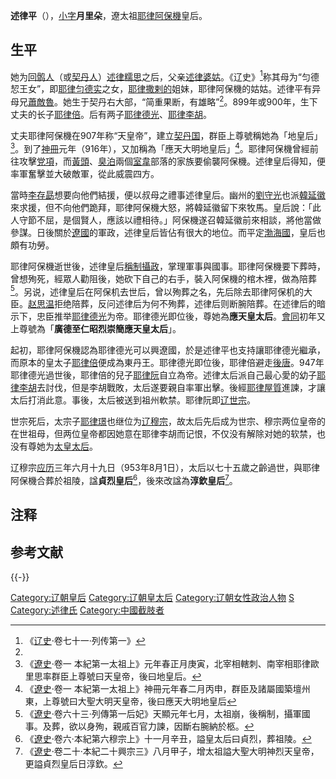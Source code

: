 {{Infobox_Person
|name = 述律平
|image=
|caption =
|box_width=170px
|occupation= 政治人物
|period = 9世紀
|birth_name=
|other_names = 月里朵
|Sex = 女
|birth_date= 879年10月19日
|birth_place=契丹草原
|death_date= 953年8月1日
|death_place= 契丹草原
|nationality = 契丹
|residence =
|party =
|religion =
|spouse = 遼太祖[[耶律阿保機|耶律阿保機]]
|relatives = 父：[[述律婆姑|述律婆姑]]，母：耶律氏<br />弟弟：[[蕭阿古只|蕭阿古只]]<br />子：[[耶律倍|耶律倍]]、[[耶律德光|耶律德光]]、[[耶律李胡|耶律李胡]]
|education=
|past = 王族<br />皇后
|work = 率軍反擊[[室韋|室韋]]部落
|awards= 
}}

'''述律平'''（{{bd|879年|10月19日|953年|8月1日|catIdx=S}}{{efn|根据《[[辽史|辽史]]》记载，辽太宗耶律德光在农历十月初二为皇太后述律平过生日，但是述律平出生于唐僖宗乾符六年，这一年农历有一个十月，还有一个闰十月，如果述律平生于唐僖宗乾符六年十月初二，根据万年历换算为公历是879年10月20日，如果述律平生于唐僖宗乾符六年闰十月初二，根据万年历换算为公历是879年11月19日。补充：《辽史》太宗本纪中天显十一年明确写有“闰月”，因此述律平当不可能生于闰十月。并且她也并非出生于十月初二，“冬十月癸卯朔”很确切是指十月初一，并且“（十二年）冬十月庚辰朔，皇太后永宁节”也以万年历为十月初一。故其出生日当为879年10月19日。}}），[[乳名|小字]]'''月里朵'''，遼太祖[[耶律阿保機|耶律阿保機]]皇后。

== 生平 ==
她为[[畏兀儿|回鹘人]]（或[[契丹人|契丹人]]）[[述律糯思|述律糯思]]之后，父亲[[述律婆姑|述律婆姑]]。《辽史》<ref name="a1">《[[辽史|辽史]]·卷七十一·列传第一》</ref>称其母为“匀德恝王女”，即[[耶律匀德实|耶律匀德实]]之女，[[耶律撒剌的|耶律撒剌的]]姐妹，耶律阿保機的姑姑。述律平有异母兄[[蕭敵魯|蕭敵魯]]。她生于契丹右大部，“简重果断，有雄略”<ref name="a1"/>。899年或900年，生下丈夫的长子[[耶律倍|耶律倍]]。后有两子[[辽太宗|耶律德光]]、[[耶律李胡|耶律李胡]]。

丈夫耶律阿保機在907年称“天皇帝”，建立[[辽朝|契丹国]]，群臣上尊號稱她為「地皇后」<ref>《[[遼史|遼史]]·卷一 本紀第一太祖上》元年春正月庚寅，北宰相轄刺、南宰相耶律歐里思率群臣上尊號曰天皇帝，後曰地皇后。 </ref>。到了[[神冊|神冊]]元年（916年），又加稱為「應天大明地皇后」<ref>《[[遼史|遼史]]·卷一 本紀第一太祖上》神冊元年春二月丙申，群臣及諸屬國築壇州東，上尊號曰大聖大明天皇帝，後曰應天大明地皇后</ref>。耶律阿保機曾經前往攻擊[[党項|党項]]，而[[黃頭室韋|黃頭]]、[[阻卜|臭泊]]兩個[[室韋|室韋]]部落的家族要偷襲阿保機。述律皇后得知，便率軍奮擊並大破敵軍，從此威震四方。

當時[[唐庄宗|李存勗]]想要向他們結援，便以叔母之禮事述律皇后。幽州的[[劉守光|劉守光]]也派[[韓延徽|韓延徽]]來求援，但不向他們跪拜，耶律阿保機大怒，將韓延徽留下來牧馬。皇后說：「此人守節不屈，是個賢人，應該以禮相待。」阿保機遂召韓延徽前來相談，將他當做參謀。日後關於[[遼國|遼國]]的軍政，述律皇后皆佔有很大的地位。而平定[[渤海國|渤海國]]，皇后也頗有功勞。

耶律阿保機逝世後，述律皇后[[临朝称制|稱制]][[攝政|攝政]]，掌理軍事與國事。耶律阿保機要下葬時，曾想殉死，經眾人勸阻後，她砍下自己的右手，裝入阿保機的棺木裡，做為陪葬<ref>《[[遼史|遼史]]·卷六十三·列傳第一后妃》天顯元年七月，太祖崩，後稱制，攝軍國事。及葬，欲以身殉，親戚百官力諫，因斷右腕納於柩。</ref>。另说，述律皇后在阿保机去世后，曾以殉葬之名，先后除去耶律阿保机的大臣。[[赵思温|赵思温]]拒绝陪葬，反问述律后为何不殉葬，述律后则断腕陪葬。在述律后的暗示下，忠臣推举[[耶律德光|耶律德光]]为帝。耶律德光即位後，尊她為'''應天皇太后'''。[[会同_(年号)|會同]]初年又上尊號為「'''廣德至仁昭烈崇簡應天皇太后'''」。

起初，耶律阿保機認為耶律德光可以興遼國，於是述律平也支持讓耶律德光繼承，而原本的皇太子[[耶律倍|耶律倍]]便成為東丹王。耶律德光即位後，耶律倍避走[[後唐|後唐]]。947年耶律德光過世後，耶律倍的兒子[[辽世宗|耶律阮]]自立為帝。述律太后派自己最心愛的幼子[[耶律李胡|耶律李胡]]去討伐，但是李胡戰敗，太后遂要親自率軍出擊。後經[[耶律屋質|耶律屋質]]進諫，才讓太后打消此意。事後，太后被送到祖州軟禁。耶律阮即[[辽世宗|辽世宗]]。

世宗死后，太宗子[[遼穆宗|耶律璟]]也继位为[[辽穆宗|辽穆宗]]，故太后先后成为世宗、穆宗两位皇帝的在世祖母，但两位皇帝都因她意在耶律李胡而记恨，不仅没有解除对她的软禁，也没有尊她为[[太皇太后|太皇太后]]。

辽穆宗[[应历|应历]]三年六月十九日（953年8月1日），太后以七十五歲之齡過世，與耶律阿保機合葬於祖陵，諡'''貞烈皇后'''<ref>《[[遼史|遼史]]·卷六·本紀第六穆宗上》十一月辛丑，謚皇太后曰貞烈，葬祖陵。</ref>，後來改諡為'''淳欽皇后'''<ref>《[[遼史|遼史]]·卷二十·本紀二十興宗三》八月甲子，增太祖謚大聖大明神烈天皇帝，更謚貞烈皇后日淳欽。</ref>。

== 注释 ==
{{notelist|iger=}}

== 参考文献 ==
{{Reflist|2}}

{{-}}
{{start box}} 
{{s-before|[[唐朝|唐朝]][[积善太后|何皇后]]}} 
{{s-title|[[:Category:辽朝皇后|辽朝皇后]]|907年—926年}} 
{{s-after|[[蕭溫|蕭溫]]}} 
{{end box}}

{{遼朝皇后}}
{{辽朝君主}}
{{DEFAULTSORT:S}}
[[Category:辽朝皇后|Category:辽朝皇后]]
[[Category:辽朝皇太后|Category:辽朝皇太后]]
[[Category:辽朝女性政治人物|Category:辽朝女性政治人物]]
[[Category:中国女性摄政者|S]]
[[Category:述律氏|Category:述律氏]]
[[Category:中國截肢者|Category:中國截肢者]]